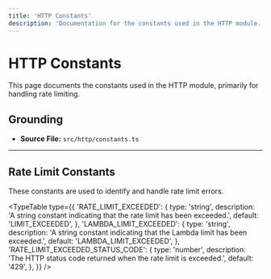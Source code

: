 ```yaml
---
title: 'HTTP Constants'
description: 'Documentation for the constants used in the HTTP module.'
---
```



# HTTP Constants

This page documents the constants used in the HTTP module, primarily for handling rate limiting.

## Grounding

- **Source File:** `src/http/constants.ts`

---

## Rate Limit Constants

These constants are used to identify and handle rate limit errors.

<TypeTable
  type={{
    'RATE_LIMIT_EXCEEDED': {
      type: 'string',
      description: 'A string constant indicating that the rate limit has been exceeded.',
      default: 'LIMIT_EXCEEDED',
    },
    'LAMBDA_LIMIT_EXCEEDED': {
      type: 'string',
      description: 'A string constant indicating that the Lambda limit has been exceeded.',
      default: 'LAMBDA_LIMIT_EXCEEDED',
    },
    'RATE_LIMIT_EXCEEDED_STATUS_CODE': {
      type: 'number',
      description: 'The HTTP status code returned when the rate limit is exceeded.',
      default: '429',
    },
  }}
/>

